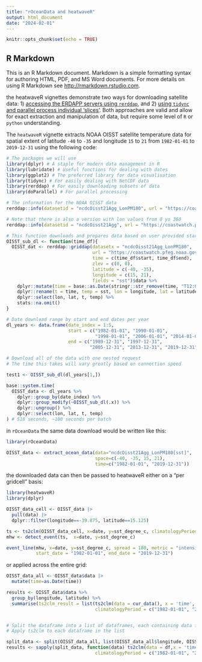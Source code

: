 ```yaml
---
title: "rOceanData and heatwaveR"
output: html_document
date: "2024-02-01"
---
```


```r
knitr::opts_chunk$set(echo = TRUE)
```

## R Markdown

This is an R Markdown document. Markdown is a simple formatting syntax for authoring HTML, PDF, and MS Word documents. For more details on using R Markdown see <http://rmarkdown.rstudio.com>.

the heatwaveR vignettes demonstrate two ways for downloading satellite data: 1) [accessing the ERDAPP servers using `rerddap`](https://robwschlegel.github.io/heatwaveR/articles/OISST_preparation.html), and 2) [using `tidync` and parallel process individual ‘slices’](https://robwschlegel.github.io/heatwaveR/articles/Download_SST_v2.html). Both approaches are valid and allow for exact extraction and manipulation of data, but require some level of `R` or `python` understanding. 

The `heatwaveR` vignette extracts NOAA OISST satellite temperature data for spatial extent of latitude `-40` to `-35` and longitude `15` to `21` from `1982-01-01` to `2019-12-31` using the following code: 

```r

# The packages we will use
library(dplyr) # A staple for modern data management in R
library(lubridate) # Useful functions for dealing with dates
library(ggplot2) # The preferred library for data visualisation
library(tidync) # For easily dealing with NetCDF data
library(rerddap) # For easily downloading subsets of data
library(doParallel) # For parallel processing

# The information for the NOAA OISST data
rerddap::info(datasetid = "ncdcOisst21Agg_LonPM180", url = "https://coastwatch.pfeg.noaa.gov/erddap/")

# Note that there is also a version with lon values from 0 yo 360
rerddap::info(datasetid = "ncdcOisst21Agg", url = "https://coastwatch.pfeg.noaa.gov/erddap/")

# This function downloads and prepares data based on user provided start and end dates
OISST_sub_dl <- function(time_df){
  OISST_dat <- rerddap::griddap(datasetx = "ncdcOisst21Agg_LonPM180",
                                url = "https://coastwatch.pfeg.noaa.gov/erddap/", 
                                time = c(time_df$start, time_df$end), 
                                zlev = c(0, 0),
                                latitude = c(-40, -35),
                                longitude = c(15, 21),
                                fields = "sst")$data %>% 
    dplyr::mutate(time = base::as.Date(stringr::str_remove(time, "T12:00:00Z"))) %>% 
    dplyr::rename(t = time, temp = sst, lon = longitude, lat = latitude) %>% 
    dplyr::select(lon, lat, t, temp) %>% 
    stats::na.omit()
}

# Date download range by start and end dates per year
dl_years <- data.frame(date_index = 1:5,
                       start = c("1982-01-01", "1990-01-01", 
                                 "1998-01-01", "2006-01-01", "2014-01-01"),
                       end = c("1989-12-31", "1997-12-31", 
                               "2005-12-31", "2013-12-31", "2019-12-31"))

# Download all of the data with one nested request
# The time this takes will vary greatly based on connection speed

test1 <- OISST_sub_dl(dl_years[1,])

base::system.time(
  OISST_data <- dl_years %>% 
    dplyr::group_by(date_index) %>% 
    dplyr::group_modify(~OISST_sub_dl(.x)) %>% 
    dplyr::ungroup() %>% 
    dplyr::select(lon, lat, t, temp)
) # 518 seconds, ~100 seconds per batch

```

in `rOceanData` the same data download would be written like this: 

```r
library(rOceanData)

OISST_data <- extract_ocean_data(data="ncdcOisst21Agg_LonPM180[sst]", 
                                 space=c(-40, -35, 15, 21), 
                                 time=c("1982-01-01", "2019-12-31"))
```

the downloaded data can then be passed to heatwaveR either on a "per gridcell" basis: 

```r

library(heatwaveR)
library(dplyr)

OISST_data_cell <- OISST_data |> 
  pull(data) |>  
  dplyr::filter(longitude==-39.875, latitude==15.125) 

ts <- ts2clm(OISST_data_cell, x=date, y=sst_degree_c, climatologyPeriod = c("1982-01-01", "2019-12-31"))
mhw <- detect_event(ts,  x=date, y=sst_degree_c)

event_line(mhw, x=date, y=sst_degree_c, spread = 180, metric = "intensity_max", 
           start_date = "1982-01-01", end_date = "2019-12-31")

```

or applied across the entire grid:

```r
OISST_data_all <- OISST_data$data |> 
  mutate(time=as.Date(time))

results <- OISST_data$data %>%
  group_by(longitude, latitude) %>%
  summarise(ts2clm_result = list(ts2clm(data = cur_data(), x = 'time', y = 'sst_degree_c'), 
                                 climatologyPeriod = c("1982-01-01", "2019-12-31")), .groups = 'drop')


# Split the dataframe into a list of dataframes, each containing data for a unique longitude and latitude pair
# Apply ts2clm to each dataframe in the list

split_data <- split(OISST_data_all, list(OISST_data_all$longitude, OISST_data_all$latitude)) 
results <- sapply(split_data, function(data) ts2clm(data = df,x = 'time', y = 'sst_degree_c', 
                                 climatologyPeriod = c("1982-01-01", "2019-12-31")), simplify = FALSE)


```

